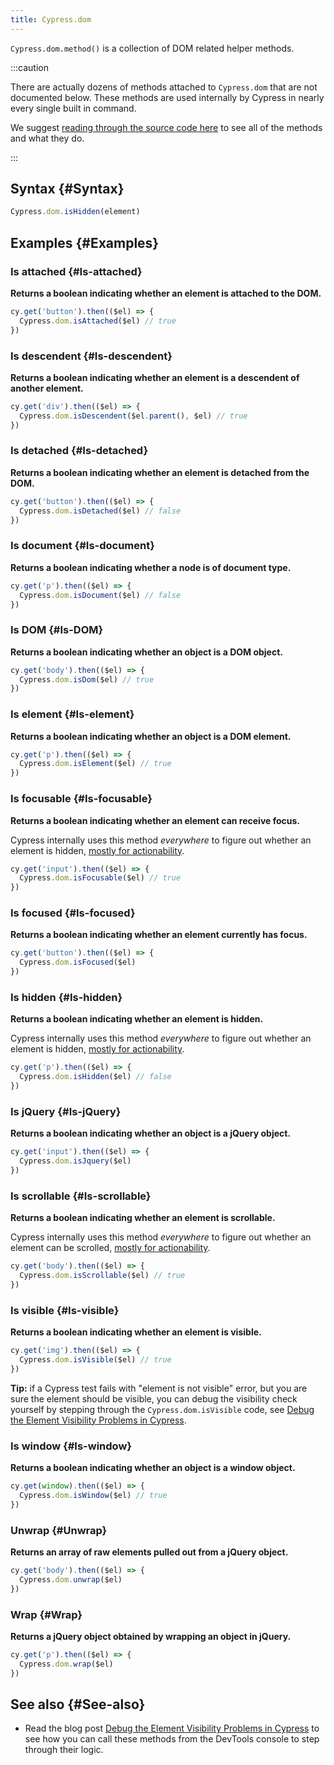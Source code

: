 ```yaml
---
title: Cypress.dom
---
```


`Cypress.dom.method()` is a collection of DOM related helper methods.

:::caution

There are actually dozens of methods attached to `Cypress.dom` that are not
documented below. These methods are used internally by Cypress in nearly every
single built in command.

We suggest
[reading through the source code here](https://github.com/cypress-io/cypress/blob/develop/packages/driver/src/dom/index.ts)
to see all of the methods and what they do.

:::

## Syntax {#Syntax}

```javascript
Cypress.dom.isHidden(element)
```

## Examples {#Examples}

### Is attached {#Is-attached}

**Returns a boolean indicating whether an element is attached to the DOM.**

```javascript
cy.get('button').then(($el) => {
  Cypress.dom.isAttached($el) // true
})
```

### Is descendent {#Is-descendent}

**Returns a boolean indicating whether an element is a descendent of another
element.**

```javascript
cy.get('div').then(($el) => {
  Cypress.dom.isDescendent($el.parent(), $el) // true
})
```

### Is detached {#Is-detached}

**Returns a boolean indicating whether an element is detached from the DOM.**

```javascript
cy.get('button').then(($el) => {
  Cypress.dom.isDetached($el) // false
})
```

### Is document {#Is-document}

**Returns a boolean indicating whether a node is of document type.**

```javascript
cy.get('p').then(($el) => {
  Cypress.dom.isDocument($el) // false
})
```

### Is DOM {#Is-DOM}

**Returns a boolean indicating whether an object is a DOM object.**

```javascript
cy.get('body').then(($el) => {
  Cypress.dom.isDom($el) // true
})
```

### Is element {#Is-element}

**Returns a boolean indicating whether an object is a DOM element.**

```javascript
cy.get('p').then(($el) => {
  Cypress.dom.isElement($el) // true
})
```

### Is focusable {#Is-focusable}

**Returns a boolean indicating whether an element can receive focus.**

Cypress internally uses this method _everywhere_ to figure out whether an
element is hidden,
[mostly for actionability](/guides/core-concepts/interacting-with-elements).

```javascript
cy.get('input').then(($el) => {
  Cypress.dom.isFocusable($el) // true
})
```

### Is focused {#Is-focused}

**Returns a boolean indicating whether an element currently has focus.**

```javascript
cy.get('button').then(($el) => {
  Cypress.dom.isFocused($el)
})
```

### Is hidden {#Is-hidden}

**Returns a boolean indicating whether an element is hidden.**

Cypress internally uses this method _everywhere_ to figure out whether an
element is hidden,
[mostly for actionability](/guides/core-concepts/interacting-with-elements).

```javascript
cy.get('p').then(($el) => {
  Cypress.dom.isHidden($el) // false
})
```

### Is jQuery {#Is-jQuery}

**Returns a boolean indicating whether an object is a jQuery object.**

```javascript
cy.get('input').then(($el) => {
  Cypress.dom.isJquery($el)
})
```

### Is scrollable {#Is-scrollable}

**Returns a boolean indicating whether an element is scrollable.**

Cypress internally uses this method _everywhere_ to figure out whether an
element can be scrolled,
[mostly for actionability](/guides/core-concepts/interacting-with-elements).

```javascript
cy.get('body').then(($el) => {
  Cypress.dom.isScrollable($el) // true
})
```

### Is visible {#Is-visible}

**Returns a boolean indicating whether an element is visible.**

```javascript
cy.get('img').then(($el) => {
  Cypress.dom.isVisible($el) // true
})
```

**Tip:** if a Cypress test fails with "element is not visible" error, but you
are sure the element should be visible, you can debug the visibility check
yourself by stepping through the `Cypress.dom.isVisible` code, see
[Debug the Element Visibility Problems in Cypress](https://glebbahmutov.com/blog/debug-visibility/).

### Is window {#Is-window}

**Returns a boolean indicating whether an object is a window object.**

```javascript
cy.get(window).then(($el) => {
  Cypress.dom.isWindow($el) // true
})
```

### Unwrap {#Unwrap}

**Returns an array of raw elements pulled out from a jQuery object.**

```javascript
cy.get('body').then(($el) => {
  Cypress.dom.unwrap($el)
})
```

### Wrap {#Wrap}

**Returns a jQuery object obtained by wrapping an object in jQuery.**

```javascript
cy.get('p').then(($el) => {
  Cypress.dom.wrap($el)
})
```

## See also {#See-also}

- Read the blog post
  [Debug the Element Visibility Problems in Cypress](https://glebbahmutov.com/blog/debug-visibility/)
  to see how you can call these methods from the DevTools console to step
  through their logic.
